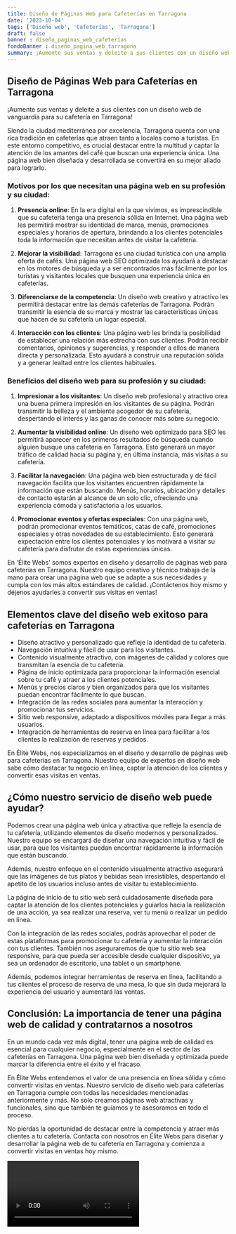 ```yaml
---
title: Diseño de Páginas Web para Cafeterías en Tarragona
date: '2023-10-04'
tags: ['Diseño web', 'Cafeterías', 'Tarragona']
draft: false
banner : diseño_paginas_web_cafeterías
fondoBanner : diseño_pagina_web_tarragona
summary: ¡Aumente sus ventas y deleite a sus clientes con un diseño web de vanguardia para su cafetería en Tarragona!
---
```


## Diseño de Páginas Web para Cafeterías en Tarragona

¡Aumente sus ventas y deleite a sus clientes con un diseño web de vanguardia para su cafetería en Tarragona!

Siendo la ciudad mediterránea por excelencia, Tarragona cuenta con una rica tradición en cafeterías que atraen tanto a locales como a turistas. En este entorno competitivo, es crucial destacar entre la multitud y captar la atención de los amantes del café que buscan una experiencia única. Una página web bien diseñada y desarrollada se convertirá en su mejor aliado para lograrlo.

### Motivos por los que necesitan una página web en su profesión y su ciudad:

1. **Presencia online**: En la era digital en la que vivimos, es imprescindible que su cafetería tenga una presencia sólida en Internet. Una página web les permitirá mostrar su identidad de marca, menús, promociones especiales y horarios de apertura, brindando a los clientes potenciales toda la información que necesitan antes de visitar la cafetería.

2. **Mejorar la visibilidad**: Tarragona es una ciudad turística con una amplia oferta de cafés. Una página web SEO optimizada los ayudará a destacar en los motores de búsqueda y a ser encontrados más fácilmente por los turistas y visitantes locales que busquen una experiencia única en cafeterías.

3. **Diferenciarse de la competencia**: Un diseño web creativo y atractivo les permitirá destacar entre las demás cafeterías de Tarragona. Podrán transmitir la esencia de su marca y mostrar las características únicas que hacen de su cafetería un lugar especial.

4. **Interacción con los clientes**: Una página web les brinda la posibilidad de establecer una relación más estrecha con sus clientes. Podrán recibir comentarios, opiniones y sugerencias, y responder a ellos de manera directa y personalizada. Esto ayudará a construir una reputación sólida y a generar lealtad entre los clientes habituales.

### Beneficios del diseño web para su profesión y su ciudad:

1. **Impresionar a los visitantes**: Un diseño web profesional y atractivo crea una buena primera impresión en los visitantes de su página. Podrán transmitir la belleza y el ambiente acogedor de su cafetería, despertando el interés y las ganas de conocer más sobre su negocio.

2. **Aumentar la visibilidad online**: Un diseño web optimizado para SEO les permitirá aparecer en los primeros resultados de búsqueda cuando alguien busque una cafetería en Tarragona. Esto generará un mayor tráfico de calidad hacia su página y, en última instancia, más visitas a su cafetería.

3. **Facilitar la navegación**: Una página web bien estructurada y de fácil navegación facilita que los visitantes encuentren rápidamente la información que están buscando. Menús, horarios, ubicación y detalles de contacto estarán al alcance de un solo clic, ofreciendo una experiencia cómoda y satisfactoria a los usuarios.

4. **Promocionar eventos y ofertas especiales**: Con una página web, podrán promocionar eventos temáticos, catas de café, promociones especiales y otras novedades de su establecimiento. Esto generará expectación entre los clientes potenciales y los motivará a visitar su cafetería para disfrutar de estas experiencias únicas.

En 'Élite Webs' somos expertos en diseño y desarrollo de páginas web para cafeterías en Tarragona. Nuestro equipo creativo y técnico trabaja de la mano para crear una página web que se adapte a sus necesidades y cumpla con los más altos estándares de calidad. ¡Contáctenos hoy mismo y déjenos ayudarles a convertir sus visitas en ventas!

<GifSeo />

<Cta />

## Elementos clave del diseño web exitoso para cafeterías en Tarragona

- Diseño atractivo y personalizado que refleje la identidad de tu cafetería.
- Navegación intuitiva y fácil de usar para los visitantes.
- Contenido visualmente atractivo, con imágenes de calidad y colores que transmitan la esencia de tu cafetería.
- Página de inicio optimizada para proporcionar la información esencial sobre tu café y atraer a los clientes potenciales.
- Menús y precios claros y bien organizados para que los visitantes puedan encontrar fácilmente lo que buscan.
- Integración de las redes sociales para aumentar la interacción y promocionar tus servicios.
- Sitio web responsive, adaptado a dispositivos móviles para llegar a más usuarios.
- Integración de herramientas de reserva en línea para facilitar a los clientes la realización de reservas y pedidos.

En Élite Webs, nos especializamos en el diseño y desarrollo de páginas web para cafeterías en Tarragona. Nuestro equipo de expertos en diseño web sabe cómo destacar tu negocio en línea, captar la atención de los clientes y convertir esas visitas en ventas.

## ¿Cómo nuestro servicio de diseño web puede ayudar?

Podemos crear una página web única y atractiva que refleje la esencia de tu cafetería, utilizando elementos de diseño modernos y personalizados. Nuestro equipo se encargará de diseñar una navegación intuitiva y fácil de usar, para que los visitantes puedan encontrar rápidamente la información que están buscando.

Además, nuestro enfoque en el contenido visualmente atractivo asegurará que las imágenes de tus platos y bebidas sean irresistibles, despertando el apetito de los usuarios incluso antes de visitar tu establecimiento.

La página de inicio de tu sitio web será cuidadosamente diseñada para captar la atención de los clientes potenciales y guiarlos hacia la realización de una acción, ya sea realizar una reserva, ver tu menú o realizar un pedido en línea.

Con la integración de las redes sociales, podrás aprovechar el poder de estas plataformas para promocionar tu cafetería y aumentar la interacción con tus clientes. También nos aseguraremos de que tu sitio web sea responsive, para que pueda ser accesible desde cualquier dispositivo, ya sea un ordenador de escritorio, una tablet o un smartphone.

Además, podemos integrar herramientas de reserva en línea, facilitando a tus clientes el proceso de reserva de una mesa, lo que sin duda mejorará la experiencia del usuario y aumentará las ventas.

## Conclusión: La importancia de tener una página web de calidad y contratarnos a nosotros

En un mundo cada vez más digital, tener una página web de calidad es esencial para cualquier negocio, especialmente en el sector de las cafeterías en Tarragona. Una página web bien diseñada y optimizada puede marcar la diferencia entre el éxito y el fracaso.

En Élite Webs entendemos el valor de una presencia en línea sólida y cómo convertir visitas en ventas. Nuestro servicio de diseño web para cafeterías en Tarragona cumple con todas las necesidades mencionadas anteriormente y más. No solo creamos páginas web atractivas y funcionales, sino que también te guiamos y te asesoramos en todo el proceso.

No pierdas la oportunidad de destacar entre la competencia y atraer más clientes a tu cafetería. Contacta con nosotros en Élite Webs para diseñar y desarrollar la página web de tu cafetería en Tarragona y comienza a convertir visitas en ventas hoy mismo.

<Video />

<CtaBot job='Cafeterías' city='Tarragona'/>

<Gmaps query='Tarragona+españa+maps' />
